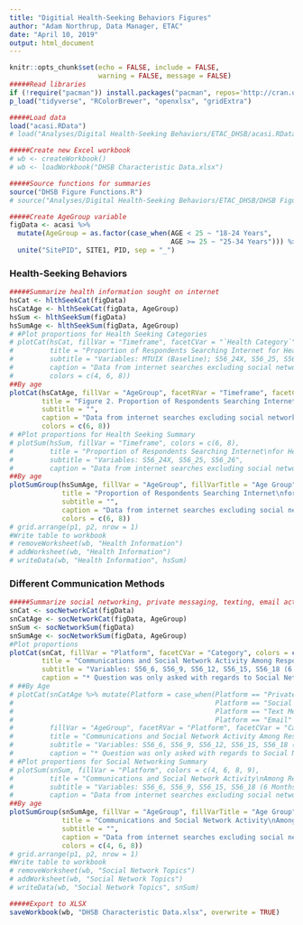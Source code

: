 ```yaml
---
title: "Digitial Health-Seeking Behaviors Figures"
author: "Adam Northrup, Data Manager, ETAC"
date: "April 10, 2019"
output: html_document
---
```


```r
knitr::opts_chunk$set(echo = FALSE, include = FALSE, 
                      warning = FALSE, message = FALSE)
#####Read libraries
if (!require("pacman")) install.packages("pacman", repos='http://cran.us.r-project.org')
p_load("tidyverse", "RColorBrewer", "openxlsx", "gridExtra")

#####Load data
load("acasi.RData")
# load("Analyses/Digital Health-Seeking Behaviors/ETAC_DHSB/acasi.RData")

#####Create new Excel workbook
# wb <- createWorkbook()
# wb <- loadWorkbook("DHSB Characteristic Data.xlsx")

#####Source functions for summaries
source("DHSB Figure Functions.R")
# source("Analyses/Digital Health-Seeking Behaviors/ETAC_DHSB/DHSB Figure Functions.R")
```

```r
#####Create AgeGroup variable
figData <- acasi %>%
  mutate(AgeGroup = as.factor(case_when(AGE < 25 ~ "18-24 Years",
                                        AGE >= 25 ~ "25-34 Years"))) %>%
  unite("SitePID", SITE1, PID, sep = "_")
```

### Health-Seeking Behaviors
```r
#####Summarize health information sought on internet
hsCat <- hlthSeekCat(figData)
hsCatAge <- hlthSeekCat(figData, AgeGroup)
hsSum <- hlthSeekSum(figData)
hsSumAge <- hlthSeekSum(figData, AgeGroup)
# #Plot proportions for Health Seeking Categories
# plotCat(hsCat, fillVar = "Timeframe", facetCVar = "`Health Category`",
#         title = "Proportion of Respondents Searching Internet for Health Information",
#         subtitle = "Variables: MTUIX (Baseline); S56_24X, S56_25, S56_26 (6 Months)",
#         caption = "Data from internet searches excluding social networking activity\nData for 'At Least Once Per Month' is specific to Baseline",
#         colors = c(4, 6, 8))
##By age
plotCat(hsCatAge, fillVar = "AgeGroup", facetRVar = "Timeframe", facetCVar = "`Health Category`",
        title = "Figure 2. Proportion of Respondents Searching Internet for Health Information (By Age Group)",
        subtitle = "",
        caption = "Data from internet searches excluding social networking activity",
        colors = c(6, 8))
# #Plot proportions for Health Seeking Summary
# plotSum(hsSum, fillVar = "Timeframe", colors = c(6, 8),
#         title = "Proportion of Respondents Searching Internet\nfor Health Information",
#         subtitle = "Variables: S56_24X, S56_25, S56_26",
#         caption = "Data from internet searches excluding social networking activity")
##By age
plotSumGroup(hsSumAge, fillVar = "AgeGroup", fillVarTitle = "Age Group", facetRVar = "Timeframe",
             title = "Proportion of Respondents Searching Internet\nfor Health Information",
             subtitle = "",
             caption = "Data from internet searches excluding social networking activity",
             colors = c(6, 8))
# grid.arrange(p1, p2, nrow = 1)
#Write table to workbook
# removeWorksheet(wb, "Health Information")
# addWorksheet(wb, "Health Information")
# writeData(wb, "Health Information", hsSum)
```

### Different Communication Methods
```r
#####Summarize social networking, private messaging, texting, email activity
snCat <- socNetworkCat(figData)
snCatAge <- socNetworkCat(figData, AgeGroup)
snSum <- socNetworkSum(figData)
snSumAge <- socNetworkSum(figData, AgeGroup)
#Plot proportions
plotCat(snCat, fillVar = "Platform", facetCVar = "Category", colors = c(4, 6, 8, 9),
        title = "Communications and Social Network Activity Among Respondents",
        subtitle = "Variables: S56_6, S56_9, S56_12, S56_15, S56_18 (6 Months)",
        caption = "* Question was only asked with regards to Social Networking Apps")
# ##By Age
# plotCat(snCatAge %>% mutate(Platform = case_when(Platform == "Private Messaging" ~ "PM Apps",
#                                                  Platform == "Social Media" ~ "Social Media",
#                                                  Platform == "Text Messaging" ~ "Texting",
#                                                  Platform == "Email" ~ "Email")),
#         fillVar = "AgeGroup", facetRVar = "Platform", facetCVar = "Category", colors = c(4, 6, 8, 9),
#         title = "Communications and Social Network Activity Among Respondents (By Age Group)",
#         subtitle = "Variables: S56_6, S56_9, S56_12, S56_15, S56_18 (6 Months)",
#         caption = "* Question was only asked with regards to Social Networking Apps")
# #Plot proportions for Social Networking Summary
# plotSum(snSum, fillVar = "Platform", colors = c(4, 6, 8, 9),
#         title = "Communications and Social Network Activity\nAmong Respondents",
#         subtitle = "Variables: S56_6, S56_9, S56_15, S56_18 (6 Months)",
#         caption = "Data from internet searches excluding social networking activity")
##By age
plotSumGroup(snSumAge, fillVar = "AgeGroup", fillVarTitle = "Age Group", facetRVar = "Platform",
             title = "Communications and Social Network Activity\nAmong Respondents (By Age Group)",
             subtitle = "",
             caption = "Data from internet searches excluding social networking activity",
             colors = c(4, 6, 8))
# grid.arrange(p1, p2, nrow = 1)
#Write table to workbook
# removeWorksheet(wb, "Social Network Topics")
# addWorksheet(wb, "Social Network Topics")
# writeData(wb, "Social Network Topics", snSum)
```

```r
#####Export to XLSX
saveWorkbook(wb, "DHSB Characteristic Data.xlsx", overwrite = TRUE)
```

